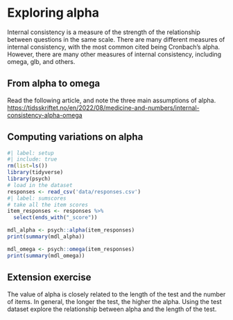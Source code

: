 # Exploring alpha

Internal consistency is a measure of the strength of the relationship between questions in the same scale. There are many different measures of internal consistency, with the most common cited being Cronbach's alpha. However, there are many other measures of internal consistency, including omega, glb, and others.

## From alpha to omega
Read the following article, and note the three main assumptions of alpha.
<https://tidsskriftet.no/en/2022/08/medicine-and-numbers/internal-consistency-alpha-omega>

## Computing variations on alpha
```r
#| label: setup
#| include: true
rm(list=ls())
library(tidyverse)
library(psych)
# load in the dataset
responses <- read_csv('data/responses.csv')
#| label: sumscores
# take all the item scores
item_responses <- responses %>% 
  select(ends_with("_score"))
```

```r
mdl_alpha <- psych::alpha(item_responses)
print(summary(mdl_alpha))
```

```r
mdl_omega <- psych::omega(item_responses)
print(summary(mdl_omega))
```

## Extension exercise
The value of alpha is closely related to the length of the test and the number of items. In general, the longer the test, the higher the alpha. Using the test dataset explore the relationship between alpha and the length of the test.